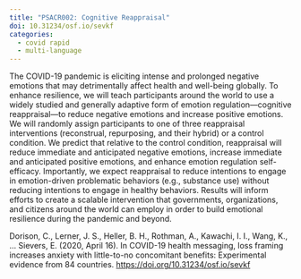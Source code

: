 ```yaml
---
title: "PSACR002: Cognitive Reappraisal"
doi: 10.31234/osf.io/sevkf
categories:
  - covid rapid
  - multi-language
---
```


The COVID-19 pandemic is eliciting intense and prolonged negative emotions that may detrimentally affect health and well-being globally. To enhance resilience, we will teach participants around the world to use a widely studied and generally adaptive form of emotion regulation—cognitive reappraisal—to reduce negative emotions and increase positive emotions. We will randomly assign participants to one of three reappraisal interventions (reconstrual, repurposing, and their hybrid) or a control condition. We predict that relative to the control condition, reappraisal will reduce immediate and anticipated negative emotions, increase immediate and anticipated positive emotions, and enhance emotion regulation self-efficacy. Importantly, we expect reappraisal to reduce intentions to engage in emotion-driven problematic behaviors (e.g., substance use) without reducing intentions to engage in healthy behaviors. Results will inform efforts to create a scalable intervention that governments, organizations, and citizens around the world can employ in order to build emotional resilience during the pandemic and beyond.

Dorison, C., Lerner, J. S., Heller, B. H., Rothman, A., Kawachi, I. I., Wang, K., … Sievers, E. (2020, April 16). In COVID-19 health messaging, loss framing increases anxiety with little-to-no concomitant benefits: Experimental evidence from 84 countries. <https://doi.org/10.31234/osf.io/sevkf>